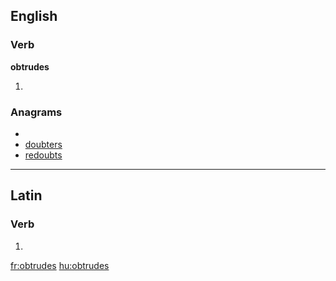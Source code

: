 ==English==

===Verb===
'''obtrudes'''

# {{third-person singular of|[[obtrude]]}}

===Anagrams===
* {{alphagram|bdeorstu}}
* [[doubters#English|doubters]]
* [[redoubts#English|redoubts]]

----

==Latin==

===Verb===
{{la-verb-form|obtrūdēs}}

# {{conjugation of|obtrudo|obtrūdō|2|s|fut|act|ind|lang=la}}
{{count page|[[Wiktionary:Page count]]}}

[[fr:obtrudes]]
[[hu:obtrudes]]
